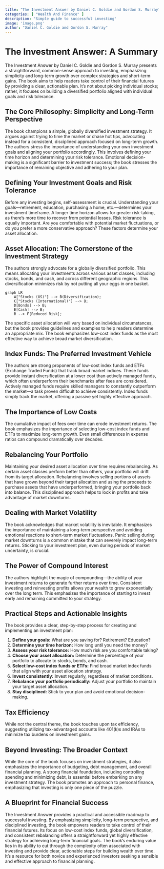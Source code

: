 ```yaml
---
title: "The Investment Answer by Daniel C. Goldie and Gordon S. Murray"
categories: [ "Wealth And Finance" ]
description: "Simple guide to successful investing"
image: 'image.png'
author: "Daniel C. Goldie and Gordon S. Murray"
---
```

# The Investment Answer: A Summary

The Investment Answer by Daniel C. Goldie and Gordon S. Murray presents a straightforward, common-sense approach to investing, emphasizing simplicity and long-term growth over complex strategies and short-term gains.  The book aims to help readers take control of their financial futures by providing a clear, actionable plan. It's not about picking individual stocks; rather, it focuses on building a diversified portfolio aligned with individual goals and risk tolerance.


##  The Core Philosophy: Simplicity and Long-Term Perspective

The book champions a simple, globally diversified investment strategy.  It argues against trying to time the market or chase hot tips, advocating instead for a consistent, disciplined approach focused on long-term growth.  The authors stress the importance of understanding your own investment goals and aligning your portfolio accordingly. This involves defining your time horizon and determining your risk tolerance. Emotional decision-making is a significant barrier to investment success; the book stresses the importance of remaining objective and adhering to your plan.

## Defining Your Investment Goals and Risk Tolerance

Before any investing begins, self-assessment is crucial.  Understanding your goals—retirement, education, purchasing a home, etc.—determines your investment timeframe.  A longer time horizon allows for greater risk-taking, as there's more time to recover from potential losses.  Risk tolerance is equally important.  Are you comfortable with potential market fluctuations, or do you prefer a more conservative approach? These factors determine your asset allocation.


## Asset Allocation: The Cornerstone of the Investment Strategy

The authors strongly advocate for a globally diversified portfolio.  This means allocating your investments across various asset classes, including stocks, bonds, and cash, and across different geographic regions.  This diversification minimizes risk by not putting all your eggs in one basket.

```mermaid
graph LR
    A["Stocks (US)"] --> B(Diversification);
    C["Stocks (International)"] --> B;
    D[Bonds] --> B;
    E[Cash] --> B;
    B --> F[Reduced Risk];
```

The specific asset allocation will vary based on individual circumstances, but the book provides guidelines and examples to help readers determine an appropriate mix. The book emphasizes low-cost index funds as the most effective way to achieve broad market diversification.

##  Index Funds: The Preferred Investment Vehicle

The authors are strong proponents of low-cost index funds and ETFs (Exchange Traded Funds) that track broad market indices.  These funds provide instant diversification at a lower cost than actively managed funds, which often underperform their benchmarks after fees are considered. Actively managed funds require skilled managers to constantly outperform the market—a task proven difficult to achieve consistently.  Index funds simply track the market, offering a passive yet highly effective approach.

## The Importance of Low Costs

The cumulative impact of fees over time can erode investment returns.  The book emphasizes the importance of selecting low-cost index funds and ETFs to maximize long-term growth. Even small differences in expense ratios can compound dramatically over decades.


## Rebalancing Your Portfolio

Maintaining your desired asset allocation over time requires rebalancing.  As certain asset classes perform better than others, your portfolio will drift from its target allocation.  Rebalancing involves selling portions of assets that have grown beyond their target allocation and using the proceeds to purchase assets that have underperformed, bringing your portfolio back into balance.  This disciplined approach helps to lock in profits and take advantage of market downturns.


##  Dealing with Market Volatility

The book acknowledges that market volatility is inevitable. It emphasizes the importance of maintaining a long-term perspective and avoiding emotional reactions to short-term market fluctuations. Panic selling during market downturns is a common mistake that can severely impact long-term returns.  Sticking to your investment plan, even during periods of market uncertainty, is crucial.

## The Power of Compound Interest

The authors highlight the magic of compounding—the ability of your investment returns to generate further returns over time.  Consistent investing and reinvesting profits allows your wealth to grow exponentially over the long term.  This emphasizes the importance of starting to invest early and remaining committed to your strategy.

## Practical Steps and Actionable Insights

The book provides a clear, step-by-step process for creating and implementing an investment plan:

1. **Define your goals:** What are you saving for? Retirement? Education?
2. **Determine your time horizon:** How long until you need the money?
3. **Assess your risk tolerance:** How much risk are you comfortable taking?
4. **Choose your asset allocation:**  Determine the percentage of your portfolio to allocate to stocks, bonds, and cash.
5. **Select low-cost index funds or ETFs:**  Find broad market index funds that align with your asset allocation strategy.
6. **Invest consistently:** Invest regularly, regardless of market conditions.
7. **Rebalance your portfolio periodically:**  Adjust your portfolio to maintain your target asset allocation.
8. **Stay disciplined:** Stick to your plan and avoid emotional decision-making.

##  Tax Efficiency

While not the central theme, the book touches upon tax efficiency, suggesting utilizing tax-advantaged accounts like 401(k)s and IRAs to minimize tax burdens on investment gains.


##  Beyond Investing: The Broader Context

While the core of the book focuses on investment strategies, it also emphasizes the importance of budgeting, debt management, and overall financial planning.  A strong financial foundation, including controlling spending and minimizing debt, is essential before embarking on any investment strategy.  The book promotes an approach to personal finance, emphasizing that investing is only one piece of the puzzle.

## A Blueprint for Financial Success

The Investment Answer provides a practical and accessible roadmap to successful investing.  By emphasizing simplicity, long-term perspective, and disciplined investing, the book empowers readers to take control of their financial futures.  Its focus on low-cost index funds, global diversification, and consistent rebalancing offers a straightforward yet highly effective strategy for achieving long-term financial goals.  The book's enduring value lies in its ability to cut through the complexity often associated with investing and provide clear, actionable steps for building wealth over time.  It's a resource for both novice and experienced investors seeking a sensible and effective approach to financial planning.

